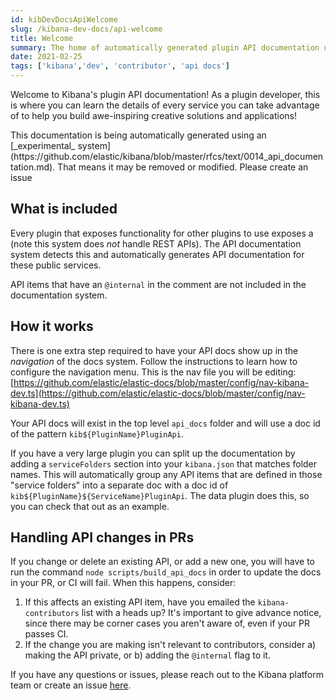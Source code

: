 ```yaml
---
id: kibDevDocsApiWelcome
slug: /kibana-dev-docs/api-welcome
title: Welcome
summary: The home of automatically generated plugin API documentation using extracted TSDocs
date: 2021-02-25
tags: ['kibana','dev', 'contributor', 'api docs']
---
```


Welcome to Kibana's plugin API documentation! As a plugin developer, this is where you can 
learn the details of every service you can take advantage of to help you build awe-inspiring
 creative solutions and applications!

<DocCallOut color="warning" title="Experimental">
This documentation is being automatically generated using an
 [_experimental_ system](https://github.com/elastic/kibana/blob/master/rfcs/text/0014_api_documentation.md). That means
 it may be removed or modified. Please create an issue 
 </DocCallOut>

 ## What is included

 Every plugin that exposes functionality for other plugins to use exposes a 
 <DocLink id="kibPlatformIntro" section="public-plugin-api" text="public plugin API"/> (note this system 
 does *not* handle REST APIs). The API documentation system detects this and automatically generates API documentation for
 these public services.

 <DocCallOut title="@internal tags">API items that have an `@internal` in the comment are not 
 included in the documentation system.</DocCallOut> 

 ## How it works

There is one extra step required to have your API docs show up in the _navigation_ of the docs system. Follow
the instructions <DocLink id="docsSetup" section="configure-the-nav-for-your-content" text="here" /> to learn how to 
configure the navigation menu. This is the nav file you will 
be editing: [https://github.com/elastic/elastic-docs/blob/master/config/nav-kibana-dev.ts](https://github.com/elastic/elastic-docs/blob/master/config/nav-kibana-dev.ts)

Your API docs will exist in the top level `api_docs` folder and will use a doc id of the pattern `kib${PluginName}PluginApi`.

If you have a very large plugin you can split up the documentation by adding a `serviceFolders` section into your `kibana.json` that matches
folder names. This will automatically group any API items that are defined in those "service folders" into a separate doc with a doc id of
`kib${PluginName}${ServiceName}PluginApi`. The data plugin does this, so you can check that out as an example.

 ## Handling API changes in PRs

 If you change or delete an existing API, or add a new one, you will have to run the command `node scripts/build_api_docs` in order to update the
 docs in your PR, or CI will fail. When this happens, consider:
 
 1. If this affects an existing API item, have you emailed the `kibana-contributors` list with a heads up? It's important to give advance 
 notice, since there may be corner cases you aren't aware of, even if your PR passes CI.
 2. If the change you are making isn't relevant to contributors, consider a) making the API private, or b) adding the `@internal` flag to it.

If you have any questions or issues, please reach out to the Kibana platform team or create an issue [here](https://github.com/elastic/kibana/issues).

